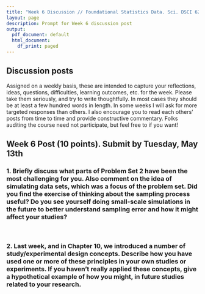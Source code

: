 ```yaml
---
title: "Week 6 Discussion // Foundational Statistics Data. Sci. DSCI 626"
layout: page
description: Prompt for Week 6 discussion post
output:
  pdf_document: default
  html_document:
    df_print: paged
---
```


## Discussion posts
Assigned on a weekly basis, these are intended to capture your reflections, ideas, questions, difficulties, learning outcomes, etc. for the week. Please take them seriously, and try to write thoughtfully. In most cases they should be at least a few hundred words in length. In some weeks I will ask for more targeted responses than others. I also encourage you to read each others' posts from time to time and provide constructive commentary. Folks auditing the course need not participate, but feel free to if you want!


## Week 6 Post (10 points). Submit by Tuesday, May 13th

### 1. Briefly discuss what parts of Problem Set 2 have been the most challenging for you. Also comment on the idea of simulating data sets, which was a focus of the problem set. Did you find the exercise of thinking about the sampling process useful? Do you see yourself doing small-scale simulations in the future to better understand sampling error and how it might affect your studies?
   
<br>

### 2. Last week, and in Chapter 10, we introduced a number of study/experimental design concepts. Describe how you have used one or more of these principles in your own studies or experiments. If you haven't really applied these concepts, give a hypothetical example of how you might, in future studies related to your research.